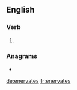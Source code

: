 ==English==

===Verb===
{{head|en|verb form}}

# {{en-third-person singular of|enervate}}

===Anagrams===
* {{l|en|venerates}}

[[de:enervates]]
[[fr:enervates]]